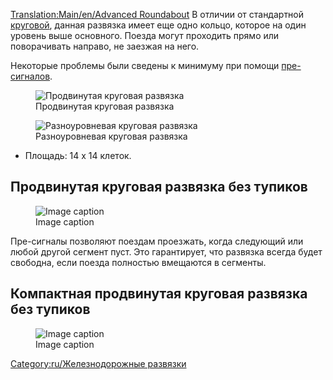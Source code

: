 [[Translation:Main/en/Advanced Roundabout]]{{en/-}}{{ru/Меню развязки}}
В отличии от стандартной [[Main/ru/Круговая|круговой]], данная развязка имеет еще одно кольцо, которое на один уровень выше основного. Поезда могут проходить прямо или поворачивать направо, не заезжая на него.

Некоторые проблемы были сведены к минимуму при помощи [[Main/en/Сигналы/Ru#Пре-сигналы|пре-сигналов]].

[[File:en/Advanced roundabout.png|center|none|frame|Продвинутая круговая развязка]]

{{Template:Критерии развязки/Ru|Дорогая (Ступенчатая)|2|1|0|3|1|0|1|0|1|1|2||Сломанные поезда блокируют одно направление или все левые повороты.|
*Может пропускать большое количество поездов, движущихся с северо-востока или юго-запада.
*Внутреннее кольцо развязки используется только поворачивающими налево и объезжающими поездами.
'''Замечания'''
*Чтобы поезда, поворачивающие налево, проходили развязку на полной скорости, нужно расширить кольцо, но это займет много пространства.
*Если Вы сделаете движение по внутреннему кольцу в противоположную сторону, (очевидны изменения выходных диагоналей и светофоров) то пропускная способность увеличится за счет некоторого увеличения скорости, поезда будут пересекать кольцо, вместо того чтобы объезжать всю развязку.
*Площадь: 16 x 16 клеток.
}}

[[File:en/Flying roundabout.png|center|none|frame|Разноуровневая круговая развязка]]

*Площадь: 14 x 14 клеток.


== Продвинутая круговая развязка без тупиков ==

[[File:en/4WayNoLock.png|Image caption]]

{{Template:Критерии развязки/Ru|Средняя|2|1|1|2|1|0|1|0|0|1|2||Сломанные поезда блокируют только одно направление. (В худшем случае: внутреннее кольцо, между двумя сегментами, будет блокировать все левые повороты)|
Плюсы:
* Высокая пропускная способность.
* Склоны только на левых поворотах (в общей сложности 1 вверх и 1 вниз).
* Происходит резервирование левых поворотов для освобождения других путей (въезд и выезд!).

Минусы:
* Максимальный интервал между светофорами: 4-5
* Наибольшая дистанция между светофорами на левых поворотах: 7


* Площадь: 26 x 26 клеток.
}}
Пре-сигналы позволяют поездам проезжать, когда следующий или любой другой сегмент пуст. Это гарантирует, что развязка всегда будет свободна, если поезда полностью вмещаются в сегменты.

== Компактная продвинутая круговая развязка без тупиков ==

[[File:en/4WayNoLockSmall.png|Image caption]]

{{Template:Критерии развязки/Ru|Средняя|3|1|1|2|1|0|1|0|0|1|2||Сломанные поезда блокируют только одно направление. (В худшем случае: внутреннее кольцо, между двумя сегментами, будет блокировать все левые повороты)|
Плюсы:
* Высокая пропускная способность.
* Склоны только на левых поворотах (в общей сложности 1 вверх и 1 вниз).

Минусы:
* Максимальный интервал между светофорами: 4-5
* Наибольшая дистанция между светофорами на левых поворотах: 7


* Площадь: 18 x 18 клеток.
}}


[[Category:ru/Железнодорожные развязки]]